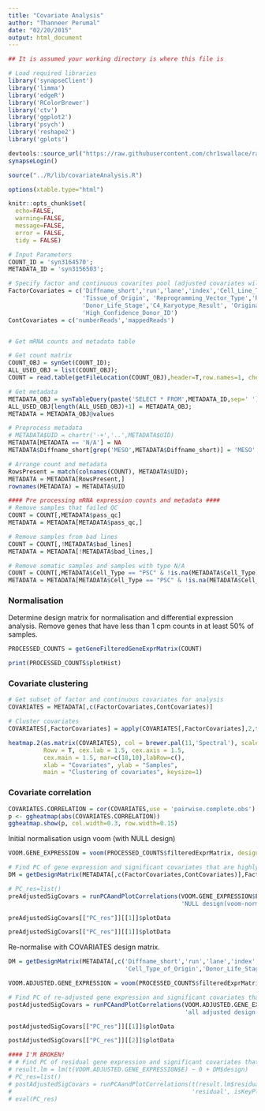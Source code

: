 ```yaml
---
title: "Covariate Analysis"
author: "Thanneer Perumal"
date: "02/20/2015"
output: html_document
---
```


```r
## It is assumed your working directory is where this file is

# Load required libraries
library('synapseClient')
library('limma')
library('edgeR')
library('RColorBrewer')
library('ctv')
library('ggplot2')
library('psych')
library('reshape2')
library('gplots')

devtools::source_url("https://raw.githubusercontent.com/chr1swallace/random-functions/master/R/ggplot-heatmap.R")
synapseLogin()

source("../R/lib/covariateAnalysis.R")

options(xtable.type="html")

knitr::opts_chunk$set(
  echo=FALSE,
  warning=FALSE,
  message=FALSE,
  error = FALSE,
  tidy = FALSE)
```

```r
# Input Parameters
COUNT_ID = 'syn3164570';
METADATA_ID = 'syn3156503';

# Specify factor and continuous covarites pool (adjusted covariates will only be the subset of these covariates)
FactorCovariates = c('Diffname_short','run','lane','index','Cell_Line_Type','Cell_Type_of_Origin',
                     'Tissue_of_Origin', 'Reprogramming_Vector_Type','Reprogramming_Gene_Combination',
                     'Donor_Life_Stage','C4_Karyotype_Result', 'Originating_Lab','Gender',
                     'High_Confidence_Donor_ID')
ContCovariates = c('numberReads','mappedReads')
```


```r
```

```r
# Get mRNA counts and metadata table

# Get count matrix
COUNT_OBJ = synGet(COUNT_ID);
ALL_USED_OBJ = list(COUNT_OBJ);
COUNT = read.table(getFileLocation(COUNT_OBJ),header=T,row.names=1, check.names=FALSE)

# Get metadata
METADATA_OBJ = synTableQuery(paste('SELECT * FROM',METADATA_ID,sep=' '))
ALL_USED_OBJ[length(ALL_USED_OBJ)+1] = METADATA_OBJ;
METADATA = METADATA_OBJ@values

# Preprocess metadata
# METADATA$UID = chartr('-+','..',METADATA$UID)
METADATA[METADATA == 'N/A'] = NA
METADATA$Diffname_short[grep('MESO',METADATA$Diffname_short)] = 'MESO'

# Arrange count and metadata
RowsPresent = match(colnames(COUNT), METADATA$UID);
METADATA = METADATA[RowsPresent,]
rownames(METADATA) = METADATA$UID

#### Pre processing mRNA expression counts and metadata ####
# Remove samples that failed QC
COUNT = COUNT[,METADATA$pass_qc]
METADATA = METADATA[METADATA$pass_qc,]

# Remove samples from bad lines
COUNT = COUNT[,!METADATA$bad_lines]
METADATA = METADATA[!METADATA$bad_lines,]

# Remove somatic samples and samples with type N/A
COUNT = COUNT[,METADATA$Cell_Type == "PSC" & !is.na(METADATA$Cell_Type)]
METADATA = METADATA[METADATA$Cell_Type == "PSC" & !is.na(METADATA$Cell_Type),]

```

### Normalisation

Determine design matrix for normalisation and differential expression analysis. Remove genes that have less than 1 cpm counts in at least 50% of samples.

```r
PROCESSED_COUNTS = getGeneFilteredGeneExprMatrix(COUNT)
```

```r
print(PROCESSED_COUNTS$plotHist)
```

### Covariate clustering

```r

# Get subset of factor and continuous covariates for analysis
COVARIATES = METADATA[,c(FactorCovariates,ContCovariates)]

# Cluster covariates
COVARIATES[,FactorCovariates] = apply(COVARIATES[,FactorCovariates],2,function(cols){cols=as.numeric(unclass(factor(cols)))})

heatmap.2(as.matrix(COVARIATES), col = brewer.pal(11,'Spectral'), scale='column',
          Rowv = T, cex.lab = 1.5, cex.axis = 1.5, 
          cex.main = 1.5, mar=c(18,10),labRow=c(),
          xlab = "Covariates", ylab = "Samples", 
          main = "Clustering of covariates", keysize=1)

```

### Covariate correlation

```r
COVARIATES.CORRELATION = cor(COVARIATES,use = 'pairwise.complete.obs')
p <- ggheatmap(abs(COVARIATES.CORRELATION))
ggheatmap.show(p, col.width=0.3, row.width=0.15)
```

Initial normalisation usign voom (with NULL design)

```r
VOOM.GENE_EXPRESSION = voom(PROCESSED_COUNTS$filteredExprMatrix, design=NULL, plot=T)

# Find PC of gene expression and significant covariates that are highly correlated with PCs
DM = getDesignMatrix(METADATA[,c(FactorCovariates,ContCovariates)],FactorCovariates)
```

```r
# PC_res=list()
preAdjustedSigCovars = runPCAandPlotCorrelations(VOOM.GENE_EXPRESSION$E, DM$design,
                                                 'NULL design(voom-normalized)', isKeyPlot=TRUE)
```

```r
preAdjustedSigCovars[["PC_res"]][[1]]$plotData
```

```r
preAdjustedSigCovars[["PC_res"]][[1]]$plotData
```

Re-normalise with COVARIATES design matrix.

```r
DM = getDesignMatrix(METADATA[,c('Diffname_short','run','lane','index','Cell_Line_Type',
                                 'Cell_Type_of_Origin','Donor_Life_Stage')], FactorCovariates)

VOOM.ADJUSTED.GENE_EXPRESSION = voom(PROCESSED_COUNTS$filteredExprMatrix, design=DM$design, plot=T)

# Find PC of re-adjusted gene expression and significant covariates that are highly correlated with PCs
postAdjustedSigCovars = runPCAandPlotCorrelations(VOOM.ADJUSTED.GENE_EXPRESSION$E, DM$design,
                                                  'all adjusted design(voom-normalized)',isKeyPlot=TRUE)
```

```r
postAdjustedSigCovars[["PC_res"]][[1]]$plotData
```

```r
postAdjustedSigCovars[["PC_res"]][[2]]$plotData
```

```r
#### I'M BROKEN!
# # Find PC of residual gene expression and significant covariates that are highly correlated with PCs
# result.lm = lm(t(VOOM.ADJUSTED.GENE_EXPRESSION$E) ~ 0 + DM$design)
# PC_res=list()
# postAdjustedSigCovars = runPCAandPlotCorrelations(t(result.lm$residuals), DM$design, 
#                                                   'residual', isKeyPlot=TRUE)
# eval(PC_res)
```

